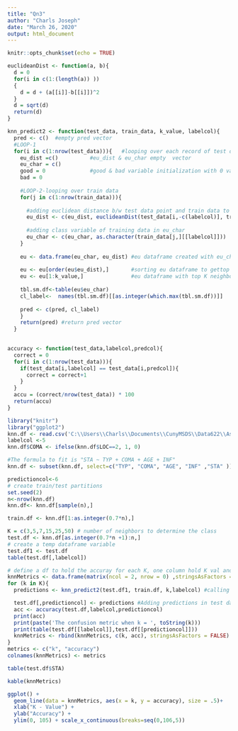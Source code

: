 ```yaml
---
title: "Qn3"
author: "Charls Joseph"
date: "March 26, 2020"
output: html_document
---
```


```r
knitr::opts_chunk$set(echo = TRUE)
```

```r
euclideanDist <- function(a, b){
  d = 0
  for(i in c(1:(length(a)) ))
  {
    d = d + (a[[i]]-b[[i]])^2
  }
  d = sqrt(d)
  return(d)
}

knn_predict2 <- function(test_data, train_data, k_value, labelcol){
  pred <- c()  #empty pred vector 
  #LOOP-1
  for(i in c(1:nrow(test_data))){   #looping over each record of test data
    eu_dist =c()          #eu_dist & eu_char empty  vector
    eu_char = c()
    good = 0              #good & bad variable initialization with 0 value
    bad = 0
    
    #LOOP-2-looping over train data 
    for(j in c(1:nrow(train_data))){
 
      #adding euclidean distance b/w test data point and train data to eu_dist vector
      eu_dist <- c(eu_dist, euclideanDist(test_data[i,-c(labelcol)], train_data[j,-c(labelcol)]))
 
      #adding class variable of training data in eu_char
      eu_char <- c(eu_char, as.character(train_data[j,][[labelcol]]))
    }
    
    eu <- data.frame(eu_char, eu_dist) #eu dataframe created with eu_char & eu_dist columns
 
    eu <- eu[order(eu$eu_dist),]       #sorting eu dataframe to gettop K neighbors
    eu <- eu[1:k_value,]               #eu dataframe with top K neighbors
 
    tbl.sm.df<-table(eu$eu_char)
    cl_label<-  names(tbl.sm.df)[[as.integer(which.max(tbl.sm.df))]]
    
    pred <- c(pred, cl_label)
    }
    return(pred) #return pred vector
  }
  

accuracy <- function(test_data,labelcol,predcol){
  correct = 0
  for(i in c(1:nrow(test_data))){
    if(test_data[i,labelcol] == test_data[i,predcol]){ 
      correct = correct+1
    }
  }
  accu = (correct/nrow(test_data)) * 100  
  return(accu)
}

```


```r
library("knitr")
library("ggplot2")
knn.df <- read.csv('C:\\Users\\Charls\\Documents\\CunyMSDS\\Data622\\Assignments\\HW1\\Qn3\\icu.csv')
labelcol <-5
knn.df$COMA <- ifelse(knn.df$LOC==2, 1, 0)

#The formula to fit is "STA ~ TYP + COMA + AGE + INF"
knn.df <- subset(knn.df, select=c("TYP", "COMA", "AGE", "INF" ,"STA" ))

predictioncol<-6
# create train/test partitions
set.seed(2)
n<-nrow(knn.df)
knn.df<- knn.df[sample(n),]

train.df <- knn.df[1:as.integer(0.7*n),]

K = c(3,5,7,15,25,50) # number of neighbors to determine the class
test.df <- knn.df[as.integer(0.7*n +1):n,]
# create a temp dataframe variable 
test.df1 <- test.df
table(test.df[,labelcol])

# define a df to hold the accuray for each K, one column hold K val and other will hold accuracy metrics
knnMetrics <- data.frame(matrix(ncol = 2, nrow = 0) ,stringsAsFactors = FALSE)
for (k in K){ 
  predictions <- knn_predict2(test.df1, train.df, k,labelcol) #calling knn_predict()

  test.df[,predictioncol] <- predictions #Adding predictions in test data as 7th column
  acc <- accuracy(test.df,labelcol,predictioncol)
  print(acc)
  print(paste('The confusion metric when k = ', toString(k)))
  print(table(test.df[[labelcol]],test.df[[predictioncol]]))
  knnMetrics <- rbind(knnMetrics, c(k, acc), stringsAsFactors = FALSE)
}
metrics <- c("k", "accuracy")
colnames(knnMetrics) <- metrics


```

```r
table(test.df$STA)
```

```r
kable(knnMetrics)

ggplot() +
  geom_line(data = knnMetrics, aes(x = k, y = accuracy), size = .5)+
  xlab("K - Value") +
  ylab("Accuracy") +
  ylim(0, 105) + scale_x_continuous(breaks=seq(0,106,5)) 

```

